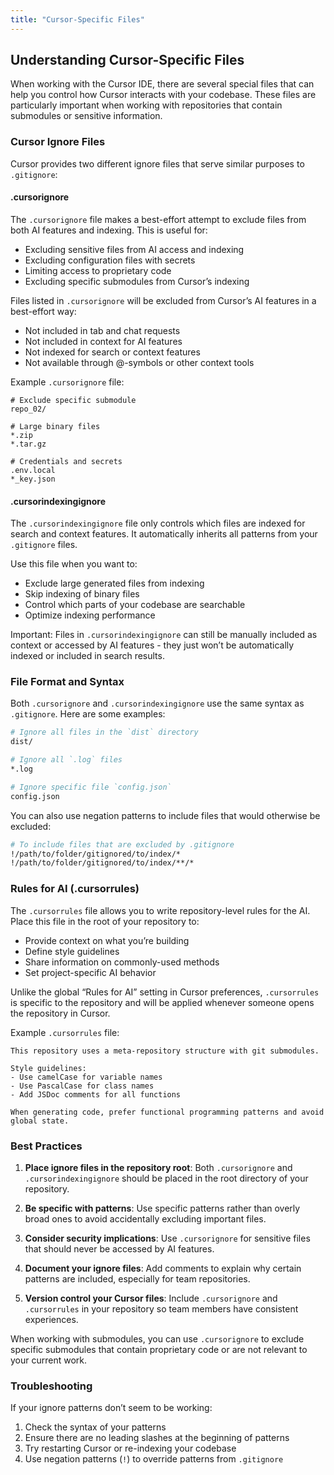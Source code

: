 ```yaml
---
title: "Cursor-Specific Files"
---
```


## Understanding Cursor-Specific Files

When working with the Cursor IDE, there are several special files that can help you control how Cursor interacts with your codebase. These files are particularly important when working with repositories that contain submodules or sensitive information.

### Cursor Ignore Files

Cursor provides two different ignore files that serve similar purposes to `.gitignore`:

#### .cursorignore

The `.cursorignore` file makes a best-effort attempt to exclude files from both AI features and indexing. This is useful for:

- Excluding sensitive files from AI access and indexing
- Excluding configuration files with secrets
- Limiting access to proprietary code
- Excluding specific submodules from Cursor's indexing

Files listed in `.cursorignore` will be excluded from Cursor's AI features in a best-effort way:

- Not included in tab and chat requests
- Not included in context for AI features
- Not indexed for search or context features
- Not available through @-symbols or other context tools

Example `.cursorignore` file:

```
# Exclude specific submodule
repo_02/

# Large binary files
*.zip
*.tar.gz

# Credentials and secrets
.env.local
*_key.json
```

#### .cursorindexingignore

The `.cursorindexingignore` file only controls which files are indexed for search and context features. It automatically inherits all patterns from your `.gitignore` files.

Use this file when you want to:

- Exclude large generated files from indexing
- Skip indexing of binary files
- Control which parts of your codebase are searchable
- Optimize indexing performance

Important: Files in `.cursorindexingignore` can still be manually included as context or accessed by AI features - they just won't be automatically indexed or included in search results.

### File Format and Syntax

Both `.cursorignore` and `.cursorindexingignore` use the same syntax as `.gitignore`. Here are some examples:

```sh
# Ignore all files in the `dist` directory
dist/

# Ignore all `.log` files
*.log

# Ignore specific file `config.json`
config.json
```

You can also use negation patterns to include files that would otherwise be excluded:

```sh
# To include files that are excluded by .gitignore
!/path/to/folder/gitignored/to/index/*
!/path/to/folder/gitignored/to/index/**/*
```

### Rules for AI (.cursorrules)

The `.cursorrules` file allows you to write repository-level rules for the AI. Place this file in the root of your repository to:

- Provide context on what you're building
- Define style guidelines
- Share information on commonly-used methods
- Set project-specific AI behavior

Unlike the global "Rules for AI" setting in Cursor preferences, `.cursorrules` is specific to the repository and will be applied whenever someone opens the repository in Cursor.

Example `.cursorrules` file:

```
This repository uses a meta-repository structure with git submodules.

Style guidelines:
- Use camelCase for variable names
- Use PascalCase for class names
- Add JSDoc comments for all functions

When generating code, prefer functional programming patterns and avoid global state.
```

### Best Practices

1. **Place ignore files in the repository root**: Both `.cursorignore` and `.cursorindexingignore` should be placed in the root directory of your repository.

2. **Be specific with patterns**: Use specific patterns rather than overly broad ones to avoid accidentally excluding important files.

3. **Consider security implications**: Use `.cursorignore` for sensitive files that should never be accessed by AI features.

4. **Document your ignore files**: Add comments to explain why certain patterns are included, especially for team repositories.

5. **Version control your Cursor files**: Include `.cursorignore` and `.cursorrules` in your repository so team members have consistent experiences.

::: {.callout-tip}
When working with submodules, you can use `.cursorignore` to exclude specific submodules that contain proprietary code or are not relevant to your current work.
:::

### Troubleshooting

If your ignore patterns don't seem to be working:

1. Check the syntax of your patterns
2. Ensure there are no leading slashes at the beginning of patterns
3. Try restarting Cursor or re-indexing your codebase
4. Use negation patterns (`!`) to override patterns from `.gitignore` 